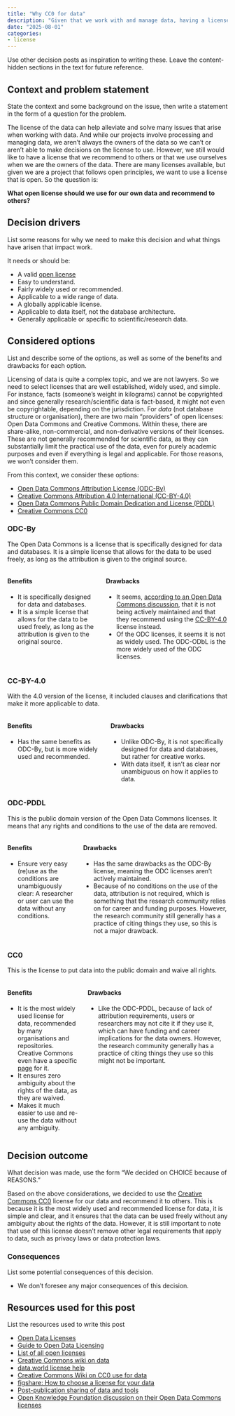 ```yaml
---
title: "Why CC0 for data"
description: "Given that we work with and manage data, having a license for the data can be helpful. This post discusses why we recommend (and use) the CC0 license for data."
date: "2025-08-01"
categories:
- license
---
```


::: content-hidden
Use other decision posts as inspiration to writing these. Leave the
content-hidden sections in the text for future reference.
:::

## Context and problem statement

::: content-hidden
State the context and some background on the issue, then write a
statement in the form of a question for the problem.
:::

The license of the data can help alleviate and solve many issues that
arise when working with data. And while our projects involve processing
and managing data, we aren't always the owners of the data so we can't
or aren't able to make decisions on the license to use. However, we
still would like to have a license that we recommend to others or that
we use ourselves when we are the owners of the data. There are many
licenses available, but given we are a project that follows open
principles, we want to use a license that is open. So the question is:

**What open license should we use for our own data and recommend
to others?**

## Decision drivers

::: content-hidden
List some reasons for why we need to make this decision and what things
have arisen that impact work.
:::

It needs or should be:

-   A valid [open license](https://opendefinition.org/licenses/)
-   Easy to understand.
-   Fairly widely used or recommended.
-   Applicable to a wide range of data.
-   A globally applicable license.
-   Applicable to data itself, not the database architecture.
-   Generally applicable or specific to scientific/research data.

## Considered options

::: content-hidden
List and describe some of the options, as well as some of the benefits
and drawbacks for each option.
:::

Licensing of data is quite a complex topic, and we are not lawyers. So we
need to select licenses that are well established, widely used, and
simple. For instance, facts (someone's weight in kilograms) cannot be
copyrighted and since generally research/scientific data is fact-based,
it might not even be copyrightable, depending on the jurisdiction. For
*data* (not database structure or organisation), there are two main
"providers" of open licenses: Open Data Commons and Creative Commons.
Within these, there are share-alike, non-commercial, and non-derivative
versions of their licenses. These are not generally recommended for
scientific data, as they can substantially limit the practical use of
the data, even for purely academic purposes and even if everything is
legal and applicable. For those reasons, we won't consider them.

From this context, we consider these options:

-   [Open Data Commons Attribution License
    (ODC-By)](https://opendatacommons.org/licenses/by/)
-   [Creative Commons Attribution 4.0 International
    (CC-BY-4.0)](https://creativecommons.org/licenses/by/4.0/)
-   [Open Data Commons Public Domain Dedication and License
    (PDDL)](https://opendatacommons.org/licenses/pddl/)
-   [Creative Commons
    CC0](https://creativecommons.org/publicdomain/zero/1.0/)

### ODC-By

The Open Data Commons is a license that is specifically designed for
data and databases. It is a simple license that allows for the data to
be used freely, as long as the attribution is given to the original
source.

::::: columns
::: column
#### Benefits

-   It is specifically designed for data and databases.
-   It is a simple license that allows for the data to be used freely,
    as long as the attribution is given to the original source.
:::

::: column
#### Drawbacks

-   It seems, [according to an Open Data Commons
    discussion](https://discuss.okfn.org/t/maintenance-and-future-of-the-open-data-commons-licences/4460/24),
    that it is not being actively maintained and that they recommend
    using the [CC-BY-4.0](https://creativecommons.org/licenses/by/4.0/)
    license instead.
-   Of the ODC licenses, it seems it is not as widely used. The ODC-ODbL
    is the more widely used of the ODC licenses.
:::
:::::

### CC-BY-4.0

With the 4.0 version of the license, it included clauses and
clarifications that make it more applicable to data.

::::: columns
::: column
#### Benefits

-   Has the same benefits as ODC-By, but is more widely used and
    recommended.
:::

::: column
#### Drawbacks

-   Unlike ODC-By, it is not specifically designed for data and
    databases, but rather for creative works.
-   With data itself, it isn't as clear nor unambiguous on how it
    applies to data.
:::
:::::

### ODC-PDDL

This is the public domain version of the Open Data Commons licenses. It
means that any rights and conditions to the use of the data are removed.

::::: columns
::: column
#### Benefits

-   Ensure very easy (re)use as the conditions are unambiguously clear:
    A researcher or user can use the data without any conditions.
:::

::: column
#### Drawbacks

-   Has the same drawbacks as the ODC-By license, meaning the ODC
    licenses aren't actively maintained.
-   Because of no conditions on the use of the data, attribution is not
    required, which is something that the research community relies on
    for career and funding purposes. However, the research community
    still generally has a practice of citing things they use, so this is
    not a major drawback.
:::
:::::

### CC0

This is the license to put data into the public domain and waive all
rights.

::::: columns
::: column
#### Benefits

-   It is the most widely used license for data, recommended by many
    organisations and repositories. Creative Commons even have a
    specific
    [page](https://wiki.creativecommons.org/wiki/CC0_use_for_data) for
    it.
-   It ensures zero ambiguity about the rights of the data, as they are
    waived.
-   Makes it much easier to use and re-use the data without any
    ambiguity.
:::

::: column
#### Drawbacks

-   Like the ODC-PDDL, because of lack of attribution requirements,
    users or researchers may not cite it if they use it, which can have
    funding and career implications for the data owners. However, the
    research community generally has a practice of citing things they
    use so this might not be important.
:::
:::::

## Decision outcome

::: content-hidden
What decision was made, use the form "We decided on CHOICE because of
REASONS."
:::

Based on the above considerations, we decided to use the [Creative
Commons CC0](https://creativecommons.org/publicdomain/zero/1.0/) license
for our data and recommend it to others. This is because it is the most
widely used and recommended license for data, it is simple and clear,
and it ensures that the data can be used freely without any ambiguity
about the rights of the data. However, it is still important to note
that use of this license doesn't remove other legal requirements that
apply to data, such as privacy laws or data protection laws.

### Consequences

::: content-hidden
List some potential consequences of this decision.
:::

-   We don't foresee any major consequences of this decision.

## Resources used for this post

::: content-hidden
List the resources used to write this post
:::

-   [Open Data Licenses](https://opendatacommons.org/)
-   [Guide to Open Data
    Licensing](https://opendefinition.org/guide/data/)
-   [List of all open
    licenses](https://opendefinition.org/licenses/api/#all-licenses)
-   [Creative Commons wiki on
    data](https://wiki.creativecommons.org/wiki/Data)
-   [data.world license help](https://data.world/license-help)
-   [Creative Commons Wiki on CC0 use for
    data](https://wiki.creativecommons.org/wiki/CC0_use_for_data)
-   [figshare: How to choose a license for your
    data](https://info.figshare.com/user-guide/how-to-choose-a-licence/)
-   [Post-publication sharing of data and
    tools](https://www.nature.com/articles/461171a)
-   [Open Knowledge Foundation discussion on their Open Data Commons
    licenses](https://discuss.okfn.org/t/maintenance-and-future-of-the-open-data-commons-licences/4460/24)
